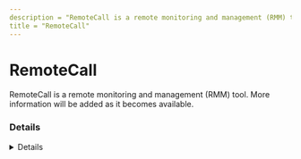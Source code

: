 ```yaml
---
description = "RemoteCall is a remote monitoring and management (RMM) tool. More information will be added as it becomes available."
title = "RemoteCall"
---
```




# RemoteCall

RemoteCall is a remote monitoring and management (RMM) tool. More information will be added as it becomes available.

### Details
<Details author={""}
         category={""}
         created={""}
         website={""}
         lastModified={"2/9/2024"}
         privileges={""}
         free={ false }
         verification={ false }
/>

#### Installation Paths
<Card code={ ["rcengmgru.exe", "rcmgrsvc.exe", "rxstartsupport.exe", "rcstartsupport.exe", "raautoup.exe", "agentu.exe", "remotesupportplayeru.exe"] }/>

#### Supported OS
<Badges color="warning" badges={ ["Windows"] }/>




### Forensic Artifacts




#### Network Artifacts
<EuiSpacer size="xl"/>
<NetworkArtifactsTable data={ [{"Description": "Known remote domains", "Domains": ["*.remotecall.com", "*.startsupport.com", "remotecall.com"], "Ports": []}] }/>




### Detections
- Detects potential network activity of RemoteCall RMM tool
  - [Sigma Rule](https://github.com/magicsword-io/LOLRMM/blob/main/detections/sigma/remotecall_network_sigma.yml)
- Detects potential processes activity of RemoteCall RMM tool
  - [Sigma Rule](https://github.com/magicsword-io/LOLRMM/blob/main/detections/sigma/remotecall_processes_sigma.yml)

### References
- [https://help.remotecall.com/hc/en-us/articles/360005128814--RemoteCall-Server-List-For-Firewall](https://help.remotecall.com/hc/en-us/articles/360005128814--RemoteCall-Server-List-For-Firewall)

